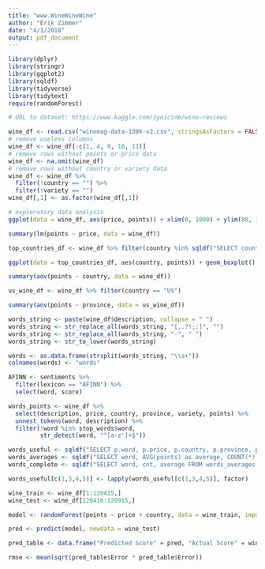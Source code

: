 ```yaml
---
title: "www.WineWineWine"
author: "Erik Zimmer"
date: "4/1/2018"
output: pdf_document
---
```


```r
library(dplyr)
library(stringr)
library(ggplot2)
library(sqldf)
library(tidyverse)
library(tidytext)
require(randomForest)

# URL to dataset: https://www.kaggle.com/zynicide/wine-reviews

wine_df <- read.csv("winemag-data-130k-v2.csv", stringsAsFactors = FALSE)
# remove useless columns
wine_df <- wine_df[-c(1, 4, 9, 10, 11)]
# remove rows without points or price data
wine_df <- na.omit(wine_df)
# remove rows without country or variety data
wine_df <- wine_df %>%
  filter(!country == "") %>%
  filter(!variety == "")
wine_df[,1] <- as.factor(wine_df[,1])

# exploratory data analysis
ggplot(data = wine_df, aes(price, points)) + xlim(0, 1000) + ylim(80, 100) + geom_point() + geom_smooth(method = "lm")

summary(lm(points ~ price, data = wine_df))

top_countries_df <- wine_df %>% filter(country %in% sqldf("SELECT country, COUNT(*) FROM wine_df GROUP BY country ORDER BY COUNT(*) DESC LIMIT 10")$country)

ggplot(data = top_countries_df, aes(country, points)) + geom_boxplot()

summary(aov(points ~ country, data = wine_df))

us_wine_df <- wine_df %>% filter(country == "US")

summary(aov(points ~ province, data = us_wine_df))

words_string <- paste(wine_df$description, collapse = " ")
words_string <- str_replace_all(words_string, "[,.?!;:]", "")
words_string <- str_replace_all(words_string, "-", " ")
words_string <- str_to_lower(words_string)

words <- as.data.frame(strsplit(words_string, "\\s+"))
colnames(words) <- "words"

AFINN <- sentiments %>%
  filter(lexicon == "AFINN") %>%
  select(word, score)

words_points <- wine_df %>%
  select(description, price, country, province, variety, points) %>%
  unnest_tokens(word, description) %>%
  filter(!word %in% stop_words$word,
         str_detect(word, "^[a-z']+$"))

words_useful <- sqldf("SELECT p.word, p.price, p.country, p.province, p.variety, p.points FROM words_points p, AFINN a WHERE p.word = a.word")
words_averages <- sqldf("SELECT word, AVG(points) as average, COUNT(*) as cnt FROM words_useful GROUP BY word ORDER BY AVG(points) DESC")
words_complete <- sqldf("SELECT word, cnt, average FROM words_averages  WHERE cnt > 30")

words_useful[c(1,3,4,5)] <- lapply(words_useful[c(1,3,4,5)], factor)

wine_train <- wine_df[1:120415,]
wine_test <- wine_df[120416:120915,]

model <- randomForest(points ~ price + country, data = wine_train, importance = TRUE, ntree = 1000)

pred <- predict(model, newdata = wine_test)

pred_table <- data.frame("Predicted Score" = pred, "Actual Score" = wine_test$points, "Error" = pred - wine_test$points)

rmse <- mean(sqrt(pred_table$Error * pred_table$Error))


```
